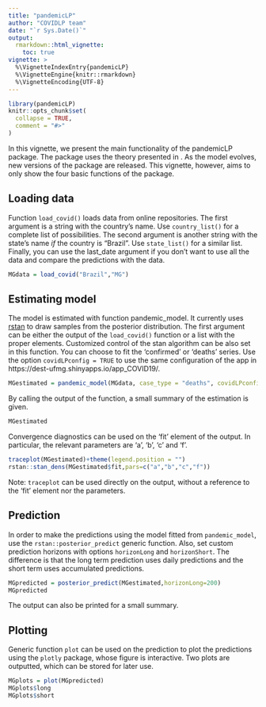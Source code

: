 ```yaml
---
title: "pandemicLP"
author: "COVIDLP team"
date: "`r Sys.Date()`"
output:
  rmarkdown::html_vignette:
    toc: true
vignette: >
  %\VignetteIndexEntry{pandemicLP}
  %\VignetteEngine{knitr::rmarkdown}
  %\VignetteEncoding{UTF-8}
---
```


```r
library(pandemicLP)
knitr::opts_chunk$set(
  collapse = TRUE,
  comment = "#>"
)
```

In this vignette, we present the main functionality of the pandemicLP package. The package uses the theory presented in \href{http://est.ufmg.br/covidlp/home/pt/}{est.ufmg.br/covidlp/home/pt}. As the model evolves, new versions of the package are released. This vignette, however, aims to only show the four basic functions of the package.

## Loading data

Function `load_covid()` loads data from online repositories. The first argument is a string with the country's name. Use `country_list()` for a complete list of possibilities. The second argument is another string with the state's name *if* the country is "Brazil". Use `state_list()` for a similar list. Finally, you can use the last_date argument if you don't want to use all the data and compare the predictions with the data.

```r
MGdata = load_covid("Brazil","MG")
```

## Estimating model

The model is estimated with function pandemic_model. It currently uses [rstan](https://github.com/stan-dev/rstan) to draw samples from the posterior distribution. The first argument can be either the output of the `load_covid()` function or a list with the proper elements. Customized control of the stan algorithm can be also set in this function. You can choose to fit the 'confirmed' or 'deaths' series. Use the option `covidLPconfig = TRUE` to use the same configuration of the app in https://dest-ufmg.shinyapps.io/app_COVID19/.

```r
MGestimated = pandemic_model(MGdata, case_type = "deaths", covidLPconfig = TRUE)
```

By calling the output of the function, a small summary of the estimation is given.

```r
MGestimated
```

Convergence diagnostics can be used on the 'fit' element of the output. In particular, the relevant parameters are 'a', 'b', 'c' and 'f'.

```r
traceplot(MGestimated)+theme(legend.position = "")
rstan::stan_dens(MGestimated$fit,pars=c("a","b","c","f"))
```

Note: `traceplot` can be used directly on the output, without a reference to the 'fit' element nor the parameters.

## Prediction

In order to make the predictions using the model fitted from `pandemic_model`, use the `rstan::posterior_predict` generic function. Also, set custom prediction horizons with options `horizonLong` and `horizonShort`. The difference is that the long term prediction uses daily predictions and the short term uses accumulated predictions.

```r
MGpredicted = posterior_predict(MGestimated,horizonLong=200)
MGpredicted
```

The output can also be printed for a small summary.

## Plotting

Generic function `plot` can be used on the prediction to plot the predictions using the `plotly` package, whose figure is interactive. Two plots are outputted, which can be stored for later use.

```r
MGplots = plot(MGpredicted)
MGplots$long
MGplots$short
```
